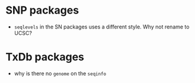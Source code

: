 # SNP packages

- `seqlevels` in the SN packages uses a different style.  Why not rename to UCSC?

# TxDb packages

- why is there no `genome` on the `seqinfo`
